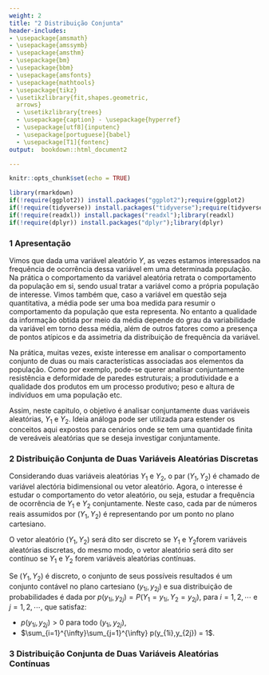 ```yaml
---
weight: 2
title: "2 Distribuição Conjunta"
header-includes:
- \usepackage{amsmath}
- \usepackage{amssymb}
- \usepackage{amsthm}
- \usepackage{bm}
- \usepackage{bbm}
- \usepackage{amsfonts}
- \usepackage{mathtools} 
- \usepackage{tikz} 
- \usetikzlibrary{fit,shapes.geometric,
  arrows} 
  - \usetikzlibrary{trees} 
  - \usepackage{caption} - \usepackage{hyperref}
  - \usepackage[utf8]{inputenc} 
  - \usepackage[portuguese]{babel} 
  - \usepackage[T1]{fontenc}
output:  bookdown::html_document2

---
```




<script src="/math-code.js"></script> 
<script async 
src="//mathjax.rstudio.com/latest/MathJax.js?config=TeX-MML-AM_CHTML"> 
</script>

```r
knitr::opts_chunk$set(echo = TRUE)
```


```r
library(rmarkdown)
if(!require(ggplot2)) install.packages("ggplot2");require(ggplot2) 
if(!require(tidyverse)) install.packages("tidyverse");require(tidyverse) 
if(!require(readxl)) install.packages("readxl");library(readxl)
if(!require(dplyr)) install.packages("dplyr");library(dplyr)
```



\newcommand{\bfbeta}{\hbox{$\boldsymbol \beta$}}
\newcommand{\bfY}{\textbf{Y}}
\newtheorem{example}{Exemplo}
\newtheorem{theorem}{Theorem}

### 1 Apresentação


Vimos que dada uma variável aleatório $Y$, as vezes estamos interessados na frequência de ocorrência dessa variável em uma determinada população. Na prática o comportamento da variável aleatória retrata o comportamento da população em si, sendo usual tratar a variável como a própria população de interesse. Vimos também que, caso a variável em questão seja quantitativa, a média pode ser uma boa medida para resumir o comportamento da população que esta representa. No entanto a qualidade da informação obtida por meio da média depende do grau da variabilidade da variável em torno dessa média, além de outros fatores como a presença de pontos atípicos e da assimetria da distribuição de frequência da variável. 


Na prática, muitas vezes, existe interesse em  analisar o comportamento conjunto de duas ou mais características associadas aos elementos da população. Como por exemplo, pode-se querer analisar conjuntamente resistência e  deformidade de paredes estruturais; a produtividade e a qualidade dos produtos em um processo produtivo; peso e altura de indivíduos em uma população etc.



Assim, neste capitulo, o objetivo é analisar conjuntamente duas variáveis aleatórias,  $Y_1$ e $Y_2$. Ideia análoga pode ser utilizada para estender os conceitos aqui expostos para cenários onde se tem uma quantidade finita de vereáveis aleatórias que se deseja investigar conjuntamente.







### 2 Distribuição Conjunta de Duas Variáveis Aleatórias Discretas


Considerando duas  variáveis aleatórias $Y_1$ e $Y_2$, o par $(Y_1,Y_2)$ é chamado de variável alectória bidimensional ou vetor aleatório. Agora, o interesse é estudar o comportamento do vetor aleatório, ou seja, estudar a frequência de ocorrência de $Y_1$ e $Y_2$ conjuntamente. Neste caso, cada par de números reais assumidos por $(Y_1,Y_2)$ é representando por um ponto no plano cartesiano.


O vetor aleatório $(Y_1,Y_2)$   será dito ser discreto se $Y_1$ e $Y_2$forem variáveis aleatórias discretas, do mesmo modo, o vetor aleatório será dito ser contínuo se $Y_1$ e $Y_2$ forem variáveis aleatórias contínuas.

Se $(Y_1,Y_2)$ é discreto, o conjunto de seus possíveis resultados é um conjunto contável no plano cartesiano $(y_{1i},y_{2j})$  e sua distribuição de probabilidades é dada por  $p(y_{1i},y_{2j})=P(Y_1=y_{1i},Y_2=y_{2j})$, para $i=1,2, \cdots$ e $j=1,2, \cdots$,  que satisfaz:



* $p(y_{1i},y_{2j}) > 0$     para todo  $(y_{1i},y_{2j})$, 
* $\sum_{i=1}^{\infty}\sum_{j=1}^{\infty} p(y_{1i},y_{2j})  =  1$. 




### 3 Distribuição Conjunta de Duas Variáveis Aleatórias Contínuas




